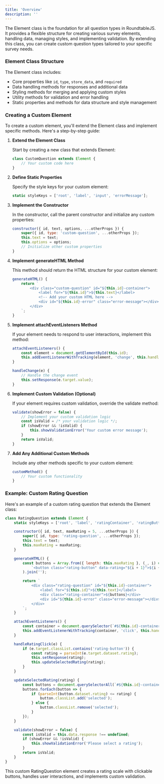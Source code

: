```yaml
---
title: 'Overview'
description: ''
---
```


The Element class is the foundation for all question types in RoundtableJS. It provides a flexible structure for creating various survey elements, handling data, managing styles, and implementing validation. By extending this class, you can create custom question types tailored to your specific survey needs.

### Element Class Structure

The Element class includes:
- Core properties like `id`, `type`, `store_data`, and `required`
- Data handling methods for responses and additional data
- Styling methods for merging and applying custom styles
- Utility methods for validation and error handling
- Static properties and methods for data structure and style management

### Creating a Custom Element

To create a custom element, you'll extend the Element class and implement specific methods. Here's a step-by-step guide:

1. **Extend the Element Class**

   Start by creating a new class that extends Element:

   ```javascript
   class CustomQuestion extends Element {
       // Your custom code here
   }
   ```

2. **Define Static Properties**

   Specify the style keys for your custom element:

   ```javascript
   static styleKeys = ['root', 'label', 'input', 'errorMessage'];
   ```

3. **Implement the Constructor**

   In the constructor, call the parent constructor and initialize any custom properties:

   ```javascript
   constructor({ id, text, options, ...otherProps }) {
       super({ id, type: 'custom-question', ...otherProps });
       this.text = text;
       this.options = options;
       // Initialize other custom properties
   }
   ```

4. **Implement generateHTML Method**

   This method should return the HTML structure for your custom element:

   ```javascript
   generateHTML() {
       return `
           <div class="custom-question" id="${this.id}-container">
               <label for="${this.id}">${this.text}</label>
               <!-- Add your custom HTML here -->
               <div id="${this.id}-error" class="error-message"></div>
           </div>
       `;
   }
   ```

5. **Implement attachEventListeners Method**

   If your element needs to respond to user interactions, implement this method:

   ```javascript
   attachEventListeners() {
       const element = document.getElementById(this.id);
       this.addEventListenerWithTracking(element, 'change', this.handleChange.bind(this));
   }

   handleChange(e) {
       // Handle the change event
       this.setResponse(e.target.value);
   }
   ```

6. **Implement Custom Validation (Optional)**

   If your element requires custom validation, override the validate method:

   ```javascript
   validate(showError = false) {
       // Implement your custom validation logic
       const isValid = /* your validation logic */;
       if (showError && !isValid) {
           this.showValidationError('Your custom error message');
       }
       return isValid;
   }
   ```

7. **Add Any Additional Custom Methods**

   Include any other methods specific to your custom element:

   ```javascript
   customMethod() {
       // Your custom functionality
   }
   ```

### Example: Custom Rating Question

Here's an example of a custom rating question that extends the Element class:

```javascript
class RatingQuestion extends Element {
    static styleKeys = ['root', 'label', 'ratingContainer', 'ratingButton', 'selectedRating', 'errorMessage'];

    constructor({ id, text, maxRating = 5, ...otherProps }) {
        super({ id, type: 'rating-question', ...otherProps });
        this.text = text;
        this.maxRating = maxRating;
    }

    generateHTML() {
        const buttons = Array.from({ length: this.maxRating }, (_, i) => 
            `<button class="rating-button" data-rating="${i + 1}">${i + 1}</button>`
        ).join('');

        return `
            <div class="rating-question" id="${this.id}-container">
                <label for="${this.id}">${this.text}</label>
                <div class="rating-container">${buttons}</div>
                <div id="${this.id}-error" class="error-message"></div>
            </div>
        `;
    }

    attachEventListeners() {
        const container = document.querySelector(`#${this.id}-container .rating-container`);
        this.addEventListenerWithTracking(container, 'click', this.handleRatingClick.bind(this));
    }

    handleRatingClick(e) {
        if (e.target.classList.contains('rating-button')) {
            const rating = parseInt(e.target.dataset.rating);
            this.setResponse(rating);
            this.updateSelectedRating(rating);
        }
    }

    updateSelectedRating(rating) {
        const buttons = document.querySelectorAll(`#${this.id}-container .rating-button`);
        buttons.forEach(button => {
            if (parseInt(button.dataset.rating) <= rating) {
                button.classList.add('selected');
            } else {
                button.classList.remove('selected');
            }
        });
    }

    validate(showError = false) {
        const isValid = this.data.response !== undefined;
        if (showError && !isValid) {
            this.showValidationError('Please select a rating');
        }
        return isValid;
    }
}
```

This custom RatingQuestion element creates a rating scale with clickable buttons, handles user interactions, and implements custom validation.
